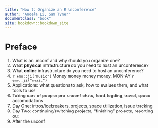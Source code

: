 ```yaml
---
title: "How to Organize an R Unconference"
author: "Angela Li, Sam Tyner"
documentclass: "book"
site: bookdown::bookdown_site
---
```


# Preface {-}

<!--Hi, Sam here. Just writing an outline for now. --> 

1. What is an unconf and why should you organize one? 
2. What **physical** infrastructure do you need to host an unconference?
3. What **online** infrastructure do you need to host an unconference? 
4. `r emo::ji("music")` Money money money money. MON-AY `r emo::ji("music")`
5. Applications: what questions to ask, how to evalues them, and what tools to use
6. Taking care of people: pre-unconf chats, food, logding, travel, space accomodations
7. Day One: intros/icebreakers, projects, space utilization, issue tracking
8. Day Two: continuing/switching projects, "finishing" projects, reporting out
9. After the unconf



